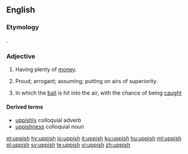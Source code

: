 ==English==

===Etymology===
{{suffix|up|ish}}.

===Adjective===
{{en-adj}}

# {{context|since circa 1678|lang=en}} Having plenty of [[money]].
# {{context|colloquial|lang=en}} Proud; arrogant; assuming; putting on airs of superiority.
# {{context|cricket|of a shot|lang=en}} In which the [[ball]] is hit into the air, with the chance of being [[caught]]

====Derived terms====
* [[uppishly]] colloquial adverb
* [[uppishness]] colloquial noun

[[et:uppish]]
[[hy:uppish]]
[[io:uppish]]
[[it:uppish]]
[[ku:uppish]]
[[hu:uppish]]
[[ml:uppish]]
[[pl:uppish]]
[[sv:uppish]]
[[te:uppish]]
[[vi:uppish]]
[[zh:uppish]]